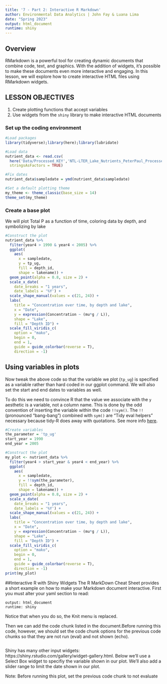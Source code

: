 ```yaml
---
title: '7 - Part 2: Interactive R Markdown'
author: Environmental Data Analytics | John Fay & Luana Lima 
date: "Spring 2023"
output: html_document
runtime: shiny
---
```


## Overview
RMarkdown is a powerful tool for creating dynamic documents that combine code, text, and graphics. With the addition of widgets, it's possible to make these documents even more interactive and engaging. In this lesson, we will explore how to create interactive HTML files using RMarkdown widgets.

## LESSON OBJECTIVES

1. Create plotting functions that accept variables
2. Use widgets from the `shiny` library to make interactive HTML documents

### Set up the coding environment
```r
#Load packages
library(tidyverse);library(here);library(lubridate)

#Load data
nutrient_data <- read.csv(
  here('Data/Processed_KEY','NTL-LTER_Lake_Nutrients_PeterPaul_Processed.csv'),
  stringsAsFactors = TRUE)

#Fix dates
nutrient_data$sampledate = ymd(nutrient_data$sampledate)

#Set a default plotting theme
my_theme <- theme_classic(base_size = 14)
theme_set(my_theme)

```


### Create a base plot
We will plot Total P as a function of time, coloring data by depth, and symbolizing by lake
```r
#Construct the plot
nutrient_data %>% 
  filter(year4 > 1990 & year4 < 2005) %>% 
  ggplot(
    aes(
      x = sampledate, 
      y = tp_ug, 
      fill = depth_id, 
      shape = lakename)) +
  geom_point(alpha = 0.8, size = 2) +
  scale_x_date(
    date_breaks = "1 years",
    date_labels = '%Y') +
  scale_shape_manual(values = c(21, 24)) +
  labs(
    title = "Concentration over time, by depth and lake",
    x = "Date", 
    y = expression(Concentration ~ (mu*g / L)), 
    shape = "Lake", 
    fill = "Depth ID") +
  scale_fill_viridis_c(
    option = "mako", 
    begin = 0, 
    end = 1, 
    guide = guide_colorbar(reverse = T),
    direction = -1)
```

## Using variables in plots
Now tweak the above code so that the variable we plot (`tp_ug`) is specified as a variable rather than hard coded in our ggplot command. We will also set the start and end dates to variables as well. 

To do this we need to convince R that the value we associate with the `y` aesthetic is a variable, not a column name. This is done by the odd convention of inserting the variable within the code `!!sym()`. The `!!` (pronounced "bang-bang") combined with `sym()` are "Tidy eval helpers" necessary because tidy-R does away with quotations. See more info [here](https://ggplot2.tidyverse.org/reference/tidyeval.html).

```r
#Create variables
the_parameter = 'tp_ug'
start_year = 1990
end_year = 2005

#Construct the plot
my_plot <- nutrient_data %>% 
  filter(year4 > start_year & year4 < end_year) %>% 
  ggplot(
    aes(
      x = sampledate, 
      y = !!sym(the_parameter), 
      fill = depth_id, 
      shape = lakename)) +
  geom_point(alpha = 0.8, size = 2) +
  scale_x_date(
    date_breaks = "1 years",
    date_labels = '%Y') +
  scale_shape_manual(values = c(21, 24)) +
  labs(
    title = "Concentration over time, by depth and lake",
    x = "Date", 
    y = expression(Concentration ~ (mu*g / L)), 
    shape = "Lake", 
    fill = "Depth ID") +
  scale_fill_viridis_c(
    option = "mako", 
    begin = 0, 
    end = 1, 
    guide = guide_colorbar(reverse = T),
    direction = -1)
print(my_plot)
```

##Interactive R with Shiny Widgets
The R MarkDown Cheat Sheet provides a short example on how to make your Markdown document interactive. First you must alter your yaml section to read:  
```
output: html_document
runtime: shiny
```
Notice that when you do so, the Knit menu is replaced. 

Then we can add the code chunk listed in the document.Before running this code, however, we should set the code chunk options for the previous code chunks so that they are not run (eval) and not shown (echo). 

```r

```

Shiny has many other input widgets: https://shiny.rstudio.com/gallery/widget-gallery.html. Below we'll use a Select Box widget to specifiy the variable shown in our plot. We'll also add a slider range to limit the date shown in our plot. 

Note: Before running this plot, set the previous code chunk to not evaluate

```r

```


